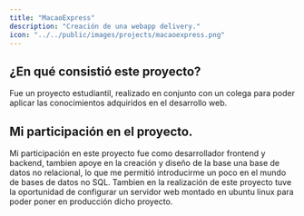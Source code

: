 ```yaml
---
title: "MacaoExpress"
description: "Creación de una webapp delivery."
icon: "../../public/images/projects/macaoexpress.png"
---
```


## ¿En qué consistió este proyecto?
Fue un proyecto estudiantil, realizado en conjunto con un colega para poder aplicar las conocimientos adquiridos en el desarrollo web.

## Mi participación en el proyecto.
Mi participación en este proyecto fue como desarrollador frontend y backend, tambien apoye en la creación y diseño de la base una base de datos no relacional, lo que me permitió introducirme un poco en el mundo de bases de datos no SQL. Tambien en la realización de este proyecto tuve la oportunidad de configurar un servidor web montado en ubuntu linux para poder poner en producción dicho proyecto.
